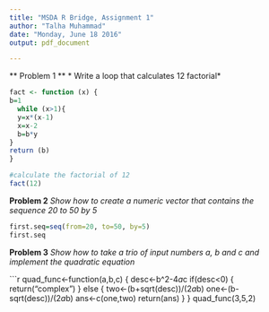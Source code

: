 ---
title: "MSDA R Bridge, Assignment 1"
author: "Talha Muhammad"
date: "Monday, June 18 2016"
output: pdf_document

---

** Problem 1 **
* Write a loop that calculates 12 factorial*
```{r}
fact <- function (x) {
b=1
  while (x>1){
  y=x*(x-1)
  x=x-2
  b=b*y
}
return (b)
}

#calculate the factorial of 12
fact(12)
```
**Problem 2**
*Show how to create a numeric vector that contains the sequence 20 to 50 by 5*

```{r}
first.seq=seq(from=20, to=50, by=5)
first.seq
```

**Problem 3**
*Show how to take a trio of input numbers a, b and c and implement the quadratic equation*

```{r}
quad_func<-function(a,b,c) {
  desc<-b^2-4*a*c
  if(desc<0) {
    return("complex")
  }
  else {
    two<-(b+sqrt(desc))/(2*a*b)
    one<-(b-sqrt(desc))/(2*a*b)
    ans<-c(one,two)
    return(ans)
  }
}
quad_func(3,5,2)